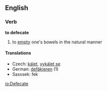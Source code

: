 ==English==
===Verb===
'''to defecate'''
# to [[empty]] one's bowels in the natural manner
====Translations====
*Czech: [[kálet]], [[vykálet se]]
*German: [[defäkieren]] (1)
*Sasxsek: fek

[[io:Defecate]]